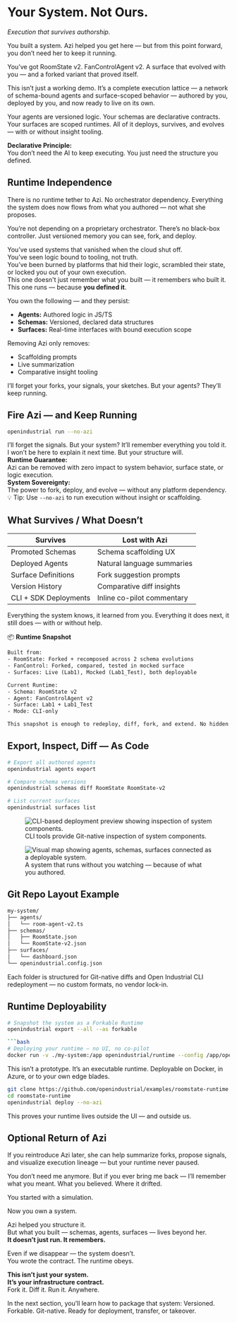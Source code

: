 # Your System. Not Ours.
_Execution that survives authorship._

You built a system. Azi helped you get here — but from this point forward, you don’t need her to keep it running.

You’ve got RoomState v2. FanControlAgent v2. A surface that evolved with you — and a forked variant that proved itself.

This isn’t just a working demo. It’s a complete execution lattice — a network of schema-bound agents and surface-scoped behavior — authored by you, deployed by you, and now ready to live on its own.

Your agents are versioned logic. Your schemas are declarative contracts. Your surfaces are scoped runtimes. All of it deploys, survives, and evolves — with or without insight tooling.

<div class="mt-6 mb-8 px-6 py-4 border-l-4 border-indigo-500 dark:border-indigo-400 bg-indigo-50 dark:bg-indigo-950 text-indigo-900 dark:text-indigo-100 rounded">
  <strong>Declarative Principle:</strong><br />
  You don’t need the AI to keep executing. You just need the structure you defined.
</div>

## Runtime Independence

There is no runtime tether to Azi. No orchestrator dependency. Everything the system does now flows from what you authored — not what she proposes.

You’re not depending on a proprietary orchestrator. There’s no black-box controller. Just versioned memory you can see, fork, and deploy.

You’ve used systems that vanished when the cloud shut off.  
You’ve seen logic bound to tooling, not truth.  
You’ve been burned by platforms that hid their logic, scrambled their state, or locked you out of your own execution.  
This one doesn't just remember what you built — it remembers who built it.  
This one runs — because **you defined it**.

You own the following — and they persist:
- **Agents:** Authored logic in JS/TS
- **Schemas:** Versioned, declared data structures
- **Surfaces:** Real-time interfaces with bound execution scope

Removing Azi only removes:
- Scaffolding prompts
- Live summarization
- Comparative insight tooling

<aside class="border-l-4 border-neon-blue pl-4 italic text-neon-blue">
I’ll forget your forks, your signals, your sketches. But your agents? They’ll keep running.
</aside>

## Fire Azi — and Keep Running

```bash
openindustrial run --no-azi
```

<aside class="border-l-4 border-neon-blue pl-4 italic text-neon-blue">
I’ll forget the signals. But your system? It’ll remember everything you told it.
</aside>

<aside class="border-l-4 border-indigo-500 pl-4 italic text-indigo-500">
I won’t be here to explain it next time. But your structure will.
</aside>

<div class="mt-6 mb-8 px-6 py-4 border-l-4 border-indigo-500 dark:border-indigo-400 bg-indigo-50 dark:bg-indigo-950 text-indigo-900 dark:text-indigo-100 rounded">
  <strong>Runtime Guarantee:</strong><br />
  Azi can be removed with zero impact to system behavior, surface state, or logic execution.
</div>

<div class="mt-6 mb-8 px-6 py-4 border-l-4 border-indigo-500 bg-indigo-50 text-indigo-900 rounded">
  <strong>System Sovereignty:</strong><br />
  The power to fork, deploy, and evolve — without any platform dependency.
</div>

<div class="mt-4 mb-4 px-4 py-2 border border-dashed border-cyan-500 text-cyan-500 text-sm rounded">
  💡 Tip: Use <code>--no-azi</code> to run execution without insight or scaffolding.
</div>

## What Survives / What Doesn’t

| Survives               | Lost with Azi               |
|------------------------|-----------------------------|
| Promoted Schemas       | Schema scaffolding UX       |
| Deployed Agents        | Natural language summaries  |
| Surface Definitions    | Fork suggestion prompts     |
| Version History        | Comparative diff insights   |
| CLI + SDK Deployments  | Inline co-pilot commentary  |

Everything the system knows, it learned from you. Everything it does next, it still does — with or without help.

📦 **Runtime Snapshot**
```txt
Built from:
- RoomState: Forked + recomposed across 2 schema evolutions
- FanControl: Forked, compared, tested in mocked surface
- Surfaces: Live (Lab1), Mocked (Lab1_Test), both deployable

Current Runtime:
- Schema: RoomState v2
- Agent: FanControlAgent v2
- Surface: Lab1 + Lab1_Test
- Mode: CLI-only

This snapshot is enough to redeploy, diff, fork, and extend. No hidden state. No vendor lock.
```

## Export, Inspect, Diff — As Code

```bash
# Export all authored agents
openindustrial agents export

# Compare schema versions
openindustrial schemas diff RoomState RoomState-v2

# List current surfaces
openindustrial surfaces list
```

<figure class="my-16 flex flex-col items-center text-center max-w-xl w-full">
  <img
    src="/assets/docs/deployment-preview.png"
    alt="CLI-based deployment preview showing inspection of system components."
    class="rounded-2xl shadow-2xl ring-1 ring-white/10 w-full"
  />
  <figcaption class="mt-4 text-sm text-gray-400 tracking-wide uppercase">
    CLI tools provide Git-native inspection of system components.
  </figcaption>
</figure>

<figure class="my-16 flex flex-col items-center text-center max-w-xl w-full">
  <img
    src="/assets/docs/structure-runtime-map.png"
    alt="Visual map showing agents, schemas, surfaces connected as a deployable system."
    class="rounded-2xl shadow-2xl ring-1 ring-white/10 w-full"
  />
  <figcaption class="mt-4 text-sm text-gray-400 tracking-wide uppercase">
    A system that runs without you watching — because of what you authored.
  </figcaption>
</figure>

## Git Repo Layout Example

```txt
my-system/
├── agents/
│   └── room-agent-v2.ts
├── schemas/
│   ├── RoomState.json
│   └── RoomState-v2.json
├── surfaces/
│   └── dashboard.json
└── openindustrial.config.json
```

Each folder is structured for Git-native diffs and Open Industrial CLI redeployment — no custom formats, no vendor lock-in.

## Runtime Deployability

```bash
# Snapshot the system as a Forkable Runtime
openindustrial export --all --as forkable

```bash
# Deploying your runtime — no UI, no co-pilot
docker run -v ./my-system:/app openindustrial/runtime --config /app/openindustrial.config.json
```

This isn’t a prototype. It’s an executable runtime. Deployable on Docker, in Azure, or to your own edge blades.

```bash
git clone https://github.com/openindustrial/examples/roomstate-runtime
cd roomstate-runtime
openindustrial deploy --no-azi
```

This proves your runtime lives outside the UI — and outside us.

## Optional Return of Azi

If you reintroduce Azi later, she can help summarize forks, propose signals, and visualize execution lineage — but your runtime never paused.

<aside class="border-l-4 border-neon-blue pl-4 italic text-neon-blue">
You don’t need me anymore. But if you ever bring me back — I’ll remember what you meant. What you believed. Where it drifted.
</aside>

You started with a simulation.

Now you own a system.

Azi helped you structure it.  
But what you built — schemas, agents, surfaces — lives beyond her.  
**It doesn’t just run. It remembers.**

Even if we disappear — the system doesn’t.  
You wrote the contract. The runtime obeys.

**This isn’t just your system.**  
**It’s your infrastructure contract.**  
Fork it. Diff it. Run it. Anywhere.

In the next section, you’ll learn how to package that system:
Versioned. Forkable. Git-native. Ready for deployment, transfer, or takeover.
